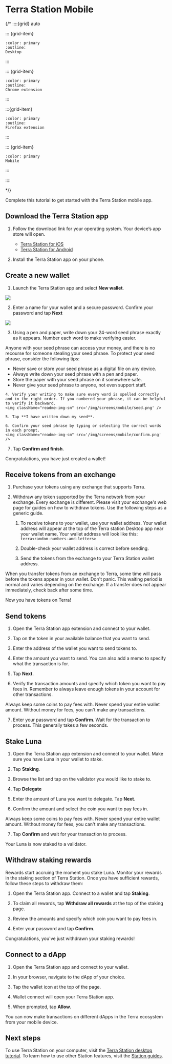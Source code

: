 
# Terra Station Mobile

{/*
::::{grid} auto

::: {grid-item}
```{button-link} terra-station-desktop.html
:color: primary
:outline:
Desktop
```
:::

::: {grid-item}
```{button-link} terra-station-extension.html
:color: primary
:outline:
Chrome extension
```
:::

:::{grid-item}
```{button-link} terra-station-firefox.html
:color: primary
:outline:
Firefox extension
```
:::

::: {grid-item}
```{button-link} terra-station-mobile.html
:color: primary
Mobile
```
:::

::::

*/}

Complete this tutorial to get started with the Terra Station mobile app.

## Download the Terra Station app

1. Follow the download link for your operating system. Your device’s app store will open.

   - [Terra Station for iOS](https://apps.apple.com/app/id1548434735)
   - [Terra Station for Android](https://play.google.com/store/apps/details?id=money.terra.station)

2. Install the Terra Station app on your phone.

## Create a new wallet

1. Launch the Terra Station app and select **New wallet**.
<img className="readme-img-sm" src='/img/screens/mobile/new-wallet.png' />


2. Enter a name for your wallet and a secure password. Confirm your password and tap **Next**
<img className="readme-img-sm" src='/img/screens/mobile/new-input.png' />

3. Using a pen and paper, write down your 24-word seed phrase exactly as it appears. Number each word to make verifying easier.

<Admonition type="danger" title="Protect your seed phrase">

Anyone with your seed phrase can access your money, and there is no recourse for someone stealing your seed phrase. To protect your seed phrase, consider the following tips:

- Never save or store your seed phrase as a digital file on any device.
- Always write down your seed phrase with a pen and paper.
- Store the paper with your seed phrase on it somewhere safe.
- Never give your seed phrase to anyone, not even support staff.
</Admonition>

    4. Verify your writing to make sure every word is spelled correctly and in the right order. If you numbered your phrase, it can be helpful to verify it backward.
    <img className="readme-img-sm" src='/img/screens/mobile/seed.png' />

    5. Tap **I have written down my seed**.

    6. Confirm your seed phrase by typing or selecting the correct words in each prompt.
    <img className="readme-img-sm" src='/img/screens/mobile/confirm.png' />

7. Tap **Confirm and finish**.

Congratulations, you have just created a wallet!

## Receive tokens from an exchange

1. Purchase your tokens using any exchange that supports Terra.

1. Withdraw any token supported by the Terra network from your exchange. Every exchange is different. Please visit your exchange's web page for guides on how to withdraw tokens. Use the following steps as a generic guide.

    1. To receive tokens to your wallet, use your wallet address. Your wallet address will appear at the top of the Terra station Desktop app near your wallet name. Your wallet address will look like this: `terra<random-numbers-and-letters>`

    1. Double-check your wallet address is correct before sending.

    1. Send the tokens from the exchange to your Terra Station wallet address.

<Admonition type="caution" title="Transfer wait times">

 When you transfer tokens from an exchange to Terra, some time will pass before the tokens appear in your wallet. Don't panic. This waiting period is normal and varies depending on the exchange. If a transfer does not appear immediately, check back after some time.

</Admonition>

Now you have tokens on Terra!

## Send tokens

1. Open the Terra Station app extension and connect to your wallet.

2. Tap on the token in your available balance that you want to send.  

3. Enter the address of the wallet you want to send tokens to.  

4. Enter the amount you want to send. You can also add a memo to specify what the transaction is for.  

5. Tap **Next**.

6. Verify the transaction amounts and specify which token you want to pay fees in. Remember to always leave enough tokens in your account for other transactions.

<Admonition type="caution" title="Keep coins for fees">

Always keep some coins to pay fees with. Never spend your entire wallet amount. Without money for fees, you can't make any transactions.

</Admonition>

7.  Enter your password and tap **Confirm**. Wait for the transaction to process. This generally takes a few seconds.

## Stake Luna

1. Open the Terra Station app extension and connect to your wallet. Make sure you have Luna in your wallet to stake.

2. Tap **Staking**.

3. Browse the list and tap on the validator you would like to stake to.

4. Tap **Delegate**

5. Enter the amount of Luna you want to delegate. Tap **Next**.

6. Confirm the amount and select the coin you want to pay fees in.

<Admonition type="caution" title="Keep coins for fees">

Always keep some coins to pay fees with. Never spend your entire wallet amount. Without money for fees, you can't make any transactions.

</Admonition>


7. Tap **Confirm** and wait for your transaction to process.

Your Luna is now staked to a validator.

## Withdraw staking rewards

Rewards start accruing the moment you stake Luna. Monitor your rewards in the staking section of Terra Station. Once you have sufficient rewards, follow these steps to withdraw them:

1. Open the Terra Station app. Connect to a wallet and tap **Staking**.

2. To claim all rewards, tap **Withdraw all rewards** at the top of the staking page.

2. Review the amounts and specify which coin you want to pay fees in.

3. Enter your password and tap **Confirm**.

Congratulations, you've just withdrawn your staking rewards!

## Connect to a dApp

1. Open the Terra Station app and connect to your wallet.

2. In your browser, navigate to the dApp of your choice. 

3. Tap the wallet icon at the top of the page.

4. Wallet connect will open your Terra Station app.

5. When prompted, tap **Allow**.

You can now make transactions on different dApps in the Terra ecosystem from your mobile device. 

## Next steps

To use Terra Station on your computer, visit the [Terra Station desktop tutorial](terra-station-desktop.mdx). To learn how to use other Station features, visit the [Station guides](../README.mdx).
